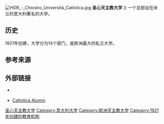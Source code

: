 {{Infobox university
| name = 圣心天主教大学<br>Università Cattolica del Sacro Cuore
| image_name = 
| image_size = 
| caption = 
| latin_name = Universitas Catholica Sacri Cordis Jesu
| motto = ''Nel cuore della realtà'' <small>(意大利语)</small>
| mottoeng = In the heart of reality
| established = {{start date|1921|12|07|df=y}}
| type = 私立大学
| affiliation = [[天主教堂|天主教堂]]
| endowment = 
| rector = Prof. Franco Anelli
| students = 39,059
| undergrad = 
| postgrad = 
| staff = 4,160
| faculty = 
| city = [[米兰|米兰]] <small>(主校区)</small>
| state = 
| country = [[意大利|意大利]]
| campus = 城区
| athletics = [[CUS_Milano|CUS Milano]]
| colors = Blue and gold {{Color box|#0000FF}}{{Color box|#FFD700}}
| free_label = Newspaper
| free = ''[[Vita_e_pensiero|Vita e pensiero]]''
| nickname = 
| affiliations = [[International_Federation_of_Catholic_Universities|IFCU]]<ref>{{Cite web |url=http://www.fiuc.org/cms/index.php?page=amembpcountryENG&country=Italy |title=Members of IFCU in Italy |access-date=2016-09-17 |archive-url=https://web.archive.org/web/20120521175642/http://www.fiuc.org/cms/index.php?page=amembpcountryENG&country=Italy |archive-date=2012-05-21 |dead-url=yes }}</ref>
| website = {{URL|www.ucsc.it}}
| logo = <!-- 檔案不存在 Università Cattolica del Sacro Cuore logo.gif ，可從英文維基百科取得 -->
| publictransit = 
}}
[[File:HDR_-_Chiostro_Università_Cattolica.jpg|thumb]]
'''圣心天主教大学''' ({{lang-it|'''Università Cattolica del Sacro Cuore''', '''UCSC'''}}) 一个总部设在米兰的意大利著名的大学。

==历史==
1921年创建，大学分为14个部门，是欧洲最大的私立大学。

==参考来源==
{{reflist}}

==外部链接==
* {{official website}} {{en icon}} {{it icon}}
*[http://www.laureaticattolica.it Cattolica Alumni] {{Wayback|url=http://www.laureaticattolica.it/ |date=20180622004702 }}

{{Italy-stub}}
{{univ-stub}}
{{coord|45|27|47|N|9|10|36|E|region:IT_type:landmark_source:dewiki|display=title}}

{{意大利大学}}
{{Authority control}}
[[Category:圣心天主教大学|]]
[[Category:意大利大学|Category:意大利大学]]
[[Category:欧洲天主教大学|Category:欧洲天主教大学]]
[[Category:1921年创建的教育机构|Category:1921年创建的教育机构]]